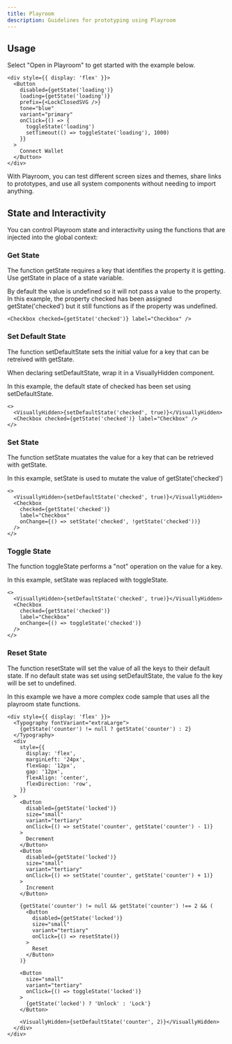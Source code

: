 ```yaml
---
title: Playroom
description: Guidelines for prototyping using Playroom
---
```


## Usage

Select "Open in Playroom" to get started with the example below.

```tsx live=true
<div style={{ display: 'flex' }}>
  <Button
    disabled={getState('loading')}
    loading={getState('loading')}
    prefix={<LockClosedSVG />}
    tone="blue"
    variant="primary"
    onClick={() => {
      toggleState('loading')
      setTimeout(() => toggleState('loading'), 1000)
    }}
  >
    Connect Wallet
  </Button>
</div>
```

With Playroom, you can test different screen sizes and themes, share links to prototypes, and use all system components without needing to import anything.

## State and Interactivity

You can control Playroom state and interactivity using the functions that are injected into the global context:

### Get State

The function getState requires a key that identifies the property it is getting. Use getState in place of a state variable.

By default the value is undefined so it will not pass a value to the property. In this example, the property checked has been assigned getState('checked') but it still functions as if the property was undefined.

```tsx live=true
<Checkbox checked={getState('checked')} label="Checkbox" />
```

### Set Default State

The function setDefaultState sets the initial value for a key that can be retreived with getState.

When declaring setDefaultState, wrap it in a VisuallyHidden component.

In this example, the default state of checked has been set using setDefaultState.

```tsx live=true
<>
  <VisuallyHidden>{setDefaultState('checked', true)}</VisuallyHidden>
  <Checkbox checked={getState('checked')} label="Checkbox" />
</>
```

### Set State

The function setState muatates the value for a key that can be retrieved with getState.

In this example, setState is used to mutate the value of getState('checked')

```tsx live=true
<>
  <VisuallyHidden>{setDefaultState('checked', true)}</VisuallyHidden>
  <Checkbox
    checked={getState('checked')}
    label="Checkbox"
    onChange={() => setState('checked', !getState('checked'))}
  />
</>
```

### Toggle State

The function toggleState performs a "not" operation on the value for a key.

In this example, setState was replaced with toggleState.

```tsx live=true
<>
  <VisuallyHidden>{setDefaultState('checked', true)}</VisuallyHidden>
  <Checkbox
    checked={getState('checked')}
    label="Checkbox"
    onChange={() => toggleState('checked')}
  />
</>
```

### Reset State

The function resetState will set the value of all the keys to their default state. If no default state was set using setDefaultState, the value fo the key will be set to undefined.

In this example we have a more complex code sample that uses all the playroom state functions.

```tsx live=true
<div style={{ display: 'flex' }}>
  <Typography fontVariant="extraLarge">
    {getState('counter') != null ? getState('counter') : 2}
  </Typography>
  <div
    style={{
      display: 'flex',
      marginLeft: '24px',
      flexGap: '12px',
      gap: '12px',
      flexAlign: 'center',
      flexDirection: 'row',
    }}
  >
    <Button
      disabled={getState('locked')}
      size="small"
      variant="tertiary"
      onClick={() => setState('counter', getState('counter') - 1)}
    >
      Decrement
    </Button>
    <Button
      disabled={getState('locked')}
      size="small"
      variant="tertiary"
      onClick={() => setState('counter', getState('counter') + 1)}
    >
      Increment
    </Button>

    {getState('counter') != null && getState('counter') !== 2 && (
      <Button
        disabled={getState('locked')}
        size="small"
        variant="tertiary"
        onClick={() => resetState()}
      >
        Reset
      </Button>
    )}

    <Button
      size="small"
      variant="tertiary"
      onClick={() => toggleState('locked')}
    >
      {getState('locked') ? 'Unlock' : 'Lock'}
    </Button>

    <VisuallyHidden>{setDefaultState('counter', 2)}</VisuallyHidden>
  </div>
</div>
```
